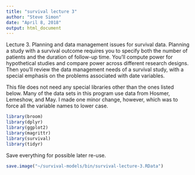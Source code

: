 ```yaml
---
title: "survival lecture 3"
author: "Steve Simon"
date: "April 8, 2018"
output: html_document
---
```


Lecture 3. Planning and data management issues for survival data. Planning a study with a survival outcome requires you to specify both the number of patients and the duration of follow-up time. You’ll compute power for hypothetical studies and compare power across different research designs. Then you’ll review the data management needs of a survival study, with a special emphasis on the problems associated with date variables.

This file does not need any special libraries other than the ones listed below. Many of the data sets in this program use data from Hosmer, Lemeshow, and May. I made one minor change, however, which was to force all the variable names to lower case.

```r
library(broom)
library(dplyr)
library(ggplot2)
library(magrittr)
library(survival)
library(tidyr)
```

Save everything for possible later re-use.

```r
save.image("~/survival-models/bin/survival-lecture-3.RData")
```